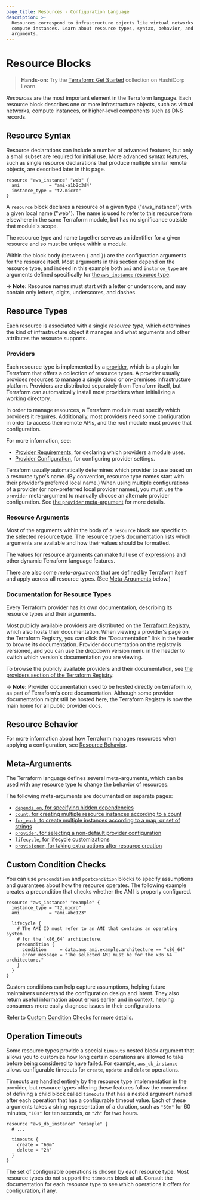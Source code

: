 ```yaml
---
page_title: Resources - Configuration Language
description: >-
  Resources correspond to infrastructure objects like virtual networks or
  compute instances. Learn about resource types, syntax, behavior, and
  arguments.
---
```


# Resource Blocks

> **Hands-on:** Try the [Terraform: Get Started](https://learn.hashicorp.com/collections/terraform/aws-get-started?utm_source=WEBSITE&utm_medium=WEB_IO&utm_offer=ARTICLE_PAGE&utm_content=DOCS) collection on HashiCorp Learn.

_Resources_ are the most important element in the Terraform language.
Each resource block describes one or more infrastructure objects, such
as virtual networks, compute instances, or higher-level components such
as DNS records.

## Resource Syntax

Resource declarations can include a number of advanced features, but only
a small subset are required for initial use. More advanced syntax features,
such as single resource declarations that produce multiple similar remote
objects, are described later in this page.

```hcl
resource "aws_instance" "web" {
  ami           = "ami-a1b2c3d4"
  instance_type = "t2.micro"
}
```

A `resource` block declares a resource of a given type ("aws_instance")
with a given local name ("web"). The name is used to refer to this resource
from elsewhere in the same Terraform module, but has no significance outside
that module's scope.

The resource type and name together serve as an identifier for a given
resource and so must be unique within a module.

Within the block body (between `{` and `}`) are the configuration arguments
for the resource itself. Most arguments in this section depend on the
resource type, and indeed in this example both `ami` and `instance_type` are
arguments defined specifically for [the `aws_instance` resource type](https://registry.terraform.io/providers/hashicorp/aws/latest/docs/resources/instance).

-> **Note:** Resource names must start with a letter or underscore, and may
contain only letters, digits, underscores, and dashes.

## Resource Types

Each resource is associated with a single _resource type_, which determines
the kind of infrastructure object it manages and what arguments and other
attributes the resource supports.

### Providers

Each resource type is implemented by a [provider](/language/providers/requirements),
which is a plugin for Terraform that offers a collection of resource types. A
provider usually provides resources to manage a single cloud or on-premises
infrastructure platform. Providers are distributed separately from Terraform
itself, but Terraform can automatically install most providers when initializing
a working directory.

In order to manage resources, a Terraform module must specify which providers it
requires. Additionally, most providers need some configuration in order to
access their remote APIs, and the root module must provide that configuration.

For more information, see:

- [Provider Requirements](/language/providers/requirements), for declaring which
  providers a module uses.
- [Provider Configuration](/language/providers/configuration), for configuring provider settings.

Terraform usually automatically determines which provider to use based on a
resource type's name. (By convention, resource type names start with their
provider's preferred local name.) When using multiple configurations of a
provider (or non-preferred local provider names), you must use the `provider`
meta-argument to manually choose an alternate provider configuration. See
[the `provider` meta-argument](/language/meta-arguments/resource-provider) for more details.

### Resource Arguments

Most of the arguments within the body of a `resource` block are specific to the
selected resource type. The resource type's documentation lists which arguments
are available and how their values should be formatted.

The values for resource arguments can make full use of
[expressions](/language/expressions) and other dynamic Terraform
language features.

There are also some _meta-arguments_ that are defined by Terraform itself
and apply across all resource types. (See [Meta-Arguments](#meta-arguments) below.)

### Documentation for Resource Types

Every Terraform provider has its own documentation, describing its resource
types and their arguments.

Most publicly available providers are distributed on the
[Terraform Registry](https://registry.terraform.io/browse/providers), which also
hosts their documentation. When viewing a provider's page on the Terraform
Registry, you can click the "Documentation" link in the header to browse its
documentation. Provider documentation on the registry is versioned, and you can
use the dropdown version menu in the header to switch which version's
documentation you are viewing.

To browse the publicly available providers and their documentation, see
[the providers section of the Terraform Registry](https://registry.terraform.io/browse/providers).

-> **Note:** Provider documentation used to be hosted directly on terraform.io,
as part of Terraform's core documentation. Although some provider documentation
might still be hosted here, the Terraform Registry is now the main home for all
public provider docs.

## Resource Behavior

For more information about how Terraform manages resources when applying a
configuration, see
[Resource Behavior](/language/resources/behavior).

## Meta-Arguments

The Terraform language defines several meta-arguments, which can be used with
any resource type to change the behavior of resources.

The following meta-arguments are documented on separate pages:

- [`depends_on`, for specifying hidden dependencies](/language/meta-arguments/depends_on)
- [`count`, for creating multiple resource instances according to a count](/language/meta-arguments/count)
- [`for_each`, to create multiple instances according to a map, or set of strings](/language/meta-arguments/for_each)
- [`provider`, for selecting a non-default provider configuration](/language/meta-arguments/resource-provider)
- [`lifecycle`, for lifecycle customizations](/language/meta-arguments/lifecycle)
- [`provisioner`, for taking extra actions after resource creation](/language/resources/provisioners/syntax)

## Custom Condition Checks

You can use `precondition` and `postcondition` blocks to specify assumptions and guarantees about how the resource operates. The following example creates a precondition that checks whether the AMI is properly configured.

```hcl
resource "aws_instance" "example" {
  instance_type = "t2.micro"
  ami           = "ami-abc123"

  lifecycle {
    # The AMI ID must refer to an AMI that contains an operating system
    # for the `x86_64` architecture.
    precondition {
      condition     = data.aws_ami.example.architecture == "x86_64"
      error_message = "The selected AMI must be for the x86_64 architecture."
    }
  }
}
```

Custom conditions can help capture assumptions, helping future maintainers understand the configuration design and intent. They also return useful information about errors earlier and in context, helping consumers more easily diagnose issues in their configurations.

Refer to [Custom Condition Checks](/language/expressions/custom-conditions#preconditions-and-postconditions) for more details.

## Operation Timeouts

Some resource types provide a special `timeouts` nested block argument that
allows you to customize how long certain operations are allowed to take
before being considered to have failed.
For example, [`aws_db_instance`](https://registry.terraform.io/providers/hashicorp/aws/latest/docs/resources/db_instance)
allows configurable timeouts for `create`, `update` and `delete` operations.

Timeouts are handled entirely by the resource type implementation in the
provider, but resource types offering these features follow the convention
of defining a child block called `timeouts` that has a nested argument
named after each operation that has a configurable timeout value.
Each of these arguments takes a string representation of a duration, such
as `"60m"` for 60 minutes, `"10s"` for ten seconds, or `"2h"` for two hours.

```hcl
resource "aws_db_instance" "example" {
  # ...

  timeouts {
    create = "60m"
    delete = "2h"
  }
}
```

The set of configurable operations is chosen by each resource type. Most
resource types do not support the `timeouts` block at all. Consult the
documentation for each resource type to see which operations it offers
for configuration, if any.
